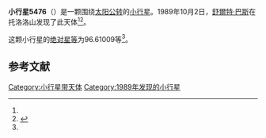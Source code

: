 {{Infobox planet
| bgcolour = #FFFFC0
| name = 5476
| symbol = 
| image = 
| caption = 
| discovery = yes
| discovery_ref = 
| discoverer = [[舒爾特·巴斯|舒爾特·巴斯]]
| discovery_site = [[托洛洛山|托洛洛山]] 
| discovered = 1989年10月2日
| designations = yes
| mp_name = 
| named_after = 
| alt_names = 1989 TO11/ 1990 UW13
| mp_category = [[特洛伊小行星|特洛伊小行星]]
| orbit_ref = <ref name="a">[http://ssd.jpl.nasa.gov/sbdb.cgi?sstr=5476 5476] {{Wayback|url=http://ssd.jpl.nasa.gov/sbdb.cgi?sstr=5476 |date=20110610000115 }}，小行星數據庫瀏覽器（JPL Small-Body Database Browser）－[[美国国家航空航天局|美国国家航空航天局]]喷气推进实验室</ref>
| epoch = 2456400.5 (2013年4月18日更新)
| aphelion = {{convert|5.4853653|AU|km|3|abbr=on|lk=out}}
| perihelion = {{convert|4.7366297|AU|km|3|abbr=on}}
| semimajor = {{convert|5.1109975|AU|km|3|abbr=on}}
| eccentricity = 0.0732475
| period = 4220.432238 [[日|日]]<br />11.55[[儒略年|儒略年]]
| avg_speed = 
| inclination = 13.70312
| asc_node = 198.55357
| mean_anomaly = 
| arg_peri = 96.61009
| satellites = 
| physical_characteristics = yes
| dimensions = 
| mass = 
| density = 
| surface_grav = 
| escape_velocity = 
| sidereal_day = 
| axial_tilt = 
| pole_ecliptic_lat = 
| pole_ecliptic_lon = 
| albedo = 
| temperatures= 
| temp_name1 = 
| mean_temp_1 = 
| max_temp_1 = 
| temp_name2 = 
| max_temp_2 = 
| spectral_type = 
| abs_magnitude = 96.61009
}}

'''小行星5476'''（{{lang-en|5476}}）是一颗围绕[[太阳|太阳]][[公转|公转]]的[[小行星|小行星]]。1989年10月2日，[[舒爾特·巴斯|舒爾特·巴斯]]在托洛洛山发现了此天体<ref name="a" /><ref>{{cite news|title=小行星列表|url=http://cfa-www.harvard.edu/iau/lists/NumberedMPs.txt|accessdate=2013-07-08|newspaper=哈佛大学|archive-date=2008-05-17|archive-url=https://web.archive.org/web/20080517010638/http://cfa-www.harvard.edu/iau/lists/NumberedMPs.txt|dead-url=no}}</ref>。

这颗小行星的[[绝对星等|绝对星等]]为96.61009等<ref name="a" />。

==参考文献==
{{reflist}}
{{Minor Planet Number|[[小行星5475|小行星5475]]|[[小行星5477|小行星5477]]}}

{{小天体}}

[[Category:小行星带天体|Category:小行星带天体]]
[[Category:1989年发现的小行星|Category:1989年发现的小行星]]

{{asteroid-stub}}